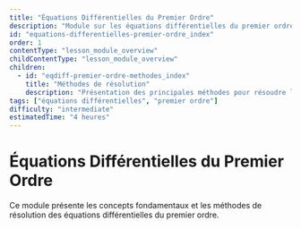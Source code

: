 ```yaml
---
title: "Équations Différentielles du Premier Ordre"
description: "Module sur les équations différentielles du premier ordre, leurs méthodes de résolution et applications."
id: "equations-differentielles-premier-ordre_index"
order: 1
contentType: "lesson_module_overview"
childContentType: "lesson_module_overview"
children:
  - id: "eqdiff-premier-ordre-methodes_index"
    title: "Méthodes de résolution"
    description: "Présentation des principales méthodes pour résoudre les équations différentielles du premier ordre."
tags: ["équations différentielles", "premier ordre"]
difficulty: "intermediate"
estimatedTime: "4 heures"
---
```


# Équations Différentielles du Premier Ordre

Ce module présente les concepts fondamentaux et les méthodes de résolution des équations différentielles du premier ordre.

